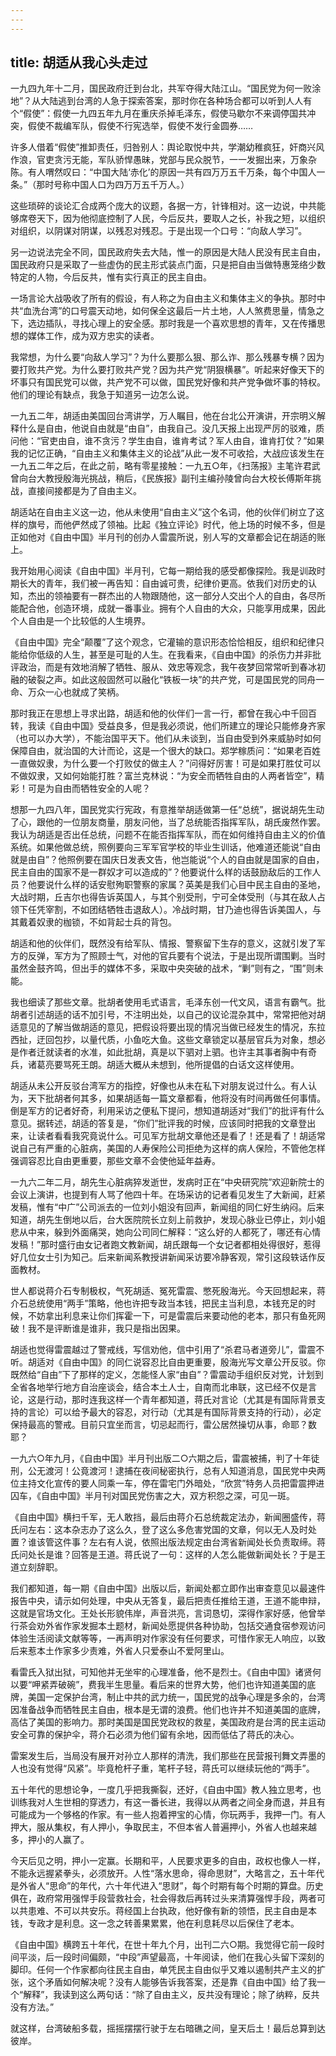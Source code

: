 ```yaml
---
---
---
```

title: 胡适从我心头走过
---

一九四九年十二月，国民政府迁到台北，共军夺得大陆江山。“国民党为何一败涂地”？从大陆逃到台湾的人急于探索答案，那时你在各种场合都可以听到人人有个“假使”：假使一九四五年九月在重庆杀掉毛泽东，假使马歇尔不来调停国共冲突，假使不裁编军队，假使不行宪选举，假使不发行金圆券……

许多人借着“假使”推卸责任，归咎别人：舆论取悦中共，学潮幼稚疯狂，奸商兴风作浪，官吏贪污无能，军队骄悍愚昧，党部与民众脱节，一一发掘出来，万象杂陈。有人喟然叹曰：“中国大陆‘赤化’的原因一共有四万万五千万条，每个中国人一条。”（那时号称中国人口为四万万五千万人。）

这些琐碎的谈论汇合成两个庞大的议题，各据一方，针锋相对。这一边说，中共能够席卷天下，因为他彻底控制了人民，今后反共，要取人之长，补我之短，以组织对组织，以阴谋对阴谋，以残忍对残忍。于是出现一个口号：“向敌人学习”。

另一边说法完全不同，国民政府失去大陆，惟一的原因是大陆人民没有民主自由，国民政府只是采取了一些虚伪的民主形式装点门面，只是把自由当做特惠笼络少数特定的人物，今后反共，惟有实行真正的民主自由。

一场言论大战吸收了所有的假设，有人称之为自由主义和集体主义的争执。那时中共“血洗台湾”的口号震天动地，如何保全这最后一片土地，人人煞费思量，情急之下，选边插队，寻找心理上的安全感。那时我是一个喜欢思想的青年，又在传播思想的媒体工作，成为双方忠实的读者。

我常想，为什么要“向敌人学习”？为什么要那么狠、那么诈、那么残暴专横？因为要打败共产党。为什么要打败共产党？因为共产党“阴狠横暴”。听起来好像天下的坏事只有国民党可以做，共产党不可以做，国民党好像和共产党争做坏事的特权。他们的理论有缺点，我急于知道另一边怎么说。

一九五二年，胡适由美国回台湾讲学，万人瞩目，他在台北公开演讲，开宗明义解释什么是自由，他说自由就是“由自”，由我自己。没几天报上出现严厉的驳难，质问他：“官吏由自，谁不贪污？学生由自，谁肯考试？军人由自，谁肯打仗？”如果我的记忆正确，“自由主义和集体主义的论战”从此一发不可收拾，大战应该发生在一九五二年之后，在此之前，略有零星接触：一九五○年，《扫荡报》主笔许君武曾向台大教授殷海光挑战，稍后，《民族报》副刊主编孙陵曾向台大校长傅斯年挑战，直接间接都是为了自由主义。

胡适站在自由主义这一边，他从未使用“自由主义”这个名词，他的伙伴们树立了这样的旗号，而他俨然成了领袖。比起《独立评论》时代，他上场的时候不多，但是正如他对《自由中国》半月刊的创办人雷震所说，别人写的文章都会记在胡适的账上。

我开始用心阅读《自由中国》半月刊，它每一期给我的感受都像探险。我是训政时期长大的青年，我们被一再告知：自由诚可贵，纪律价更高。依我们对历史的认知，杰出的领袖要有一群杰出的人物跟随他，这一部分人交出个人的自由，各尽所能配合他，创造环境，成就一番事业。拥有个人自由的大众，只能享用成果，因此个人自由是一个比较低的人生境界。

《自由中国》完全“颠覆”了这个观念，它灌输的意识形态恰恰相反，组织和纪律只能给你低级的人生，甚至是可耻的人生。在我看来，《自由中国》的杀伤力并非批评政治，而是有效地消解了牺牲、服从、效忠等观念，我午夜梦回常常听到春冰初融的破裂之声。如此这般固然可以融化“铁板一块”的共产党，可是国民党的同舟一命、万众一心也就成了笑柄。

那时我正在思想上寻求出路，胡适和他的伙伴们一言一行，都曾在我心中千回百转，我读《自由中国》受益良多，但是我必须说，他们所建立的理论只能修身齐家（也可以办大学），不能治国平天下。他们从未谈到，当自由受到外来威胁时如何保障自由，就治国的大计而论，这是一个很大的缺口。郑学稼质问：“如果老百姓一直做奴隶，为什么要一个打败仗的做主人？”问得好厉害！可是如果打胜仗可以不做奴隶，又如何始能打胜？富兰克林说：“为安全而牺牲自由的人两者皆空”，精彩！可是为自由而牺牲安全的人呢？

想那一九四八年，国民党实行宪政，有意推举胡适做第一任“总统”，据说胡先生动了心，跟他的一位朋友商量，朋友问他，当了总统能否指挥军队，胡氏废然作罢。我认为胡适是否出任总统，问题不在能否指挥军队，而在如何维持自由主义的价值系统。如果他做总统，照例要向三军军官学校的毕业生训话，他难道还能说“自由就是由自”？他照例要在国庆日发表文告，他岂能说“个人的自由就是国家的自由，民主自由的国家不是一群奴才可以造成的”？他要说什么样的话鼓励敌后的工作人员？他要说什么样的话安慰殉职警察的家属？英美是我们心目中民主自由的圣地，大战时期，丘吉尔也得告诉英国人，与其个别受刑，宁可全体受刑（与其在敌人占领下任凭宰割，不如团结牺牲击退敌人）。冷战时期，甘乃迪也得告诉美国人，与其戴着奴隶的枷锁，不如背起士兵的背包。

胡适和他的伙伴们，既然没有给军队、情报、警察留下生存的意义，这就引发了军方的反弹，军方为了照顾士气，对他的官兵要有个说法，于是出现所谓围剿。当时虽然金鼓齐鸣，但出手的媒体不多，采取中央突破的战术，“剿”则有之，“围”则未能。

我也细读了那些文章。批胡者使用毛式语言，毛泽东创一代文风，语言有霸气。批胡者引述胡适的话不加引号，不注明出处，以自己的议论混杂其中，常常把他对胡适意见的了解当做胡适的意见，把假设将要出现的情况当做已经发生的情况，东拉西扯，迂回包抄，以量代质，小鱼吃大鱼。这些文章锁定以基层官兵为对象，想必是作者迁就读者的水准，如此批胡，真是以下驷对上驷。也许主其事者胸中有奇兵，诸葛亮要骂死王朗。胡适大概从未想到，他所提倡的白话文这样使用。

胡适从未公开反驳台湾军方的指控，好像也从未在私下对朋友说过什么。有人认为，天下批胡者何其多，如果胡适每一篇文章都看，他将没有时间再做任何事情。倒是军方的记者好奇，利用采访之便私下提问，想知道胡适对“我们”的批评有什么意见。据转述，胡适的答复是，“你们”批评我的时候，应该同时把我的文章登出来，让读者看看我究竟说什么。可见军方批胡文章他还是看了！还是看了！胡适常说自己有严重的心脏病，美国的人寿保险公司拒绝为这样的病人保险，不管他怎样强调容忍比自由更重要，那些文章不会使他延年益寿。

一九六二年二月，胡先生心脏病猝发逝世，发病时正在“中央研究院”欢迎新院士的会议上演讲，也提到有人骂了他四十年。在场采访的记者看见发生了大新闻，赶紧发稿，惟有“中广”公司派去的一位刘小姐没有回声，新闻组的同仁好生纳闷。后来知道，胡先生倒地以后，台大医院院长立刻上前救护，发现心脉业已停止，刘小姐悲从中来，躲到外面痛哭，她向公司同仁解释：“这么好的人都死了，哪还有心情发稿！”那时盛行由女记者跑文教新闻，胡氏跟每一个女记者都相处得很好，惹得好几位女士引为知己。后来新闻系教授讲新闻采访要冷静客观，常引这段轶话作反面教材。

世人都说蒋介石专制极权，气死胡适、冤死雷震、憋死殷海光。今天回想起来，蒋介石总统使用“两手”策略，他也许把专政当本钱，把民主当利息，本钱充足的时候，不妨拿出利息来让你们挥霍一下，可是雷震后来要动他的老本，那只有鱼死网破！我不是评断谁是谁非，我只是指出因果。

胡适也觉得雷震越过了警戒线，写信劝他，信中引用了“杀君马者道旁儿”，雷震不听。胡适对《自由中国》的同仁说容忍比自由更重要，殷海光写文章公开反驳。你既然给“自由”下了那样的定义，怎能怪人家“由自”？雷震动手组织反对党，计划到全省各地举行地方自治座谈会，结合本土人士，自南而北串联，这已经不仅是言论，这是行动，那时连我这样一个青年都知道，蒋氏对言论（尤其是有国际背景支持的言论）可以给予最大的容忍，对行动（尤其是有国际背景支持的行动），必定保持最高的警戒。目前只宜坐而言，切忌起而行，雷公居然操切从事，命耶？数耶？

一九六○年九月，《自由中国》半月刊出版二○六期之后，雷震被捕，判了十年徒刑，公无渡河！公竟渡河！逮捕在夜间秘密执行，总有人知道消息，国民党中央两位主持文化宣传的要人同乘一车，停在雷宅门外暗处，“欣赏”特务人员把雷震押进囚车，《自由中国》半月刊对国民党伤害之大，双方积怨之深，可见一斑。

《自由中国》横扫千军，无人敢挡，最后由蒋介石总统裁定法办，新闻圈盛传，蒋氏问左右：这本杂志办了这么久，登了这么多危害党国的文章，何以无人及时处置？谁该管这件事？左右有人说，依照出版法规定由台湾省新闻处长负责取缔。蒋氏问处长是谁？回答是王道。蒋氏说了一句：这样的人怎么能做新闻处长？于是王道立刻辞职。

我们都知道，每一期《自由中国》出版以后，新闻处都立即作出审查意见以最速件报告中央，请示如何处理，中央从无答复，最后把责任推给王道，王道不能申辩，这就是官场文化。王处长形貌伟岸，声音洪亮，言词恳切，深得作家好感，他曾举行茶会劝外省作家发掘本土题材，新闻处愿提供各种协助，包括交通食宿参观访问体验生活阅读文献等等，一再声明对作家没有任何要求，可惜作家无人响应，以致后来惹本土作家多少责难，外省人只爱泰山不爱阿里山。

看雷氏入狱出狱，可知他并无坐牢的心理准备，他不是烈士。《自由中国》诸贤何以要“呷紧弄破碗”，费我半生思量。看后来的世界大势，他们也许知道美国的底牌，美国一定保护台湾，制止中共的武力统一，国民党的战争心理是多余的，台湾因准备战争而牺牲民主自由，根本是无谓的浪费。他们也许并不知道美国的底牌，高估了美国的影响力。那时美国是国民党政权的救星，美国政府是台湾的民主运动安全可靠的保护伞，蒋介石必须为他们留有余地，因而低估了蒋氏的决心。

雷案发生后，当局没有展开对孙立人那样的清洗，我们那些在民营报刊舞文弄墨的人也没有觉得“风紧”。毕竟枪杆子重，笔杆子轻，蒋氏可以继续玩他的“两手”。

五十年代的思想论争，一度几乎把我撕裂，还好，《自由中国》教人独立思考，也训练我对人生世相的穿透力，有这一番长进，我得以从两者之间全身而退，并且有可能成为一个够格的作家。有一些人抱着押宝的心情，你玩两手，我押一门。有人押大，服从集权，有人押小，争取民主，不但本省人普遍押小，外省人也越来越多，押小的人赢了。

今天后见之明，押小一定赢。长期和平，人民要求更多的自由，政权也像人一样，不能永远握紧拳头，必须放开。人性“落水思命，得命思财”，大略言之，五十年代是外省人“思命”的年代，六十年代进入“思财”，每个时期有每个时期的算盘。历史俱在，政府常用强悍手段营救社会，社会得救后再转过头来清算强悍手段，两者可以共患难、不可以共安乐。蒋经国上台执政，他好像有新的领悟，民主自由是本钱，专政才是利息。这一念之转善果累累，他在利息耗尽以后保住了老本。

《自由中国》横跨五十年代，在世十年九个月，出刊二六○期。我觉得它前一段时间平淡，后一段时间偏颇，“中段”声望最高，十年阅读，他们在我心头留下深刻的脚印。任何一个作家都向往民主自由，单凭民主自由似乎又难以遏制共产主义的扩张，这个矛盾如何解决呢？没有人能够告诉我答案，还是靠《自由中国》给了我一个“解释”，我读到这么两句话：“除了自由主义，反共没有理论；除了纳粹，反共没有方法。”

就这样，台湾破船多载，摇摇摆摆行驶于左右暗礁之间，皇天后土！最后总算到达彼岸。